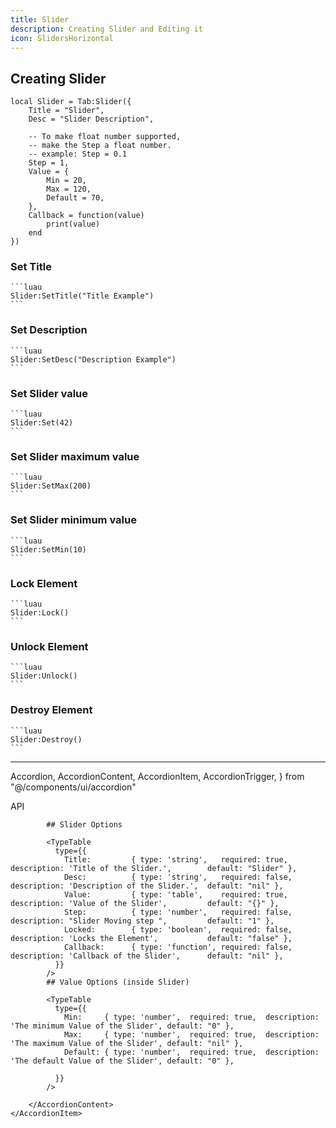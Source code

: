 ```yaml
---
title: Slider
description: Creating Slider and Editing it
icon: SlidersHorizontal
---
```



## Creating Slider 

```luau
local Slider = Tab:Slider({
    Title = "Slider",
    Desc = "Slider Description",
    
    -- To make float number supported, 
    -- make the Step a float number.
    -- example: Step = 0.1
    Step = 1,
    Value = {
        Min = 20,
        Max = 120,
        Default = 70,
    },
    Callback = function(value)
        print(value)
    end
})
```

### Set Title
    ```luau
    Slider:SetTitle("Title Example")
    ```

### Set Description
    ```luau
    Slider:SetDesc("Description Example")
    ```
    
### Set Slider value
    ```luau
    Slider:Set(42)
    ```
    
### Set Slider maximum value
    ```luau
    Slider:SetMax(200)
    ```
    
### Set Slider minimum value
    ```luau
    Slider:SetMin(10)
    ```

### Lock Element
    ```luau
    Slider:Lock()
    ```

### Unlock Element
    ```luau
    Slider:Unlock()
    ```

### Destroy Element
    ```luau
    Slider:Destroy()
    ```

<hr/>


  Accordion,
  AccordionContent,
  AccordionItem,
  AccordionTrigger,
} from "@/components/ui/accordion"

<Accordion type="single"  collapsible>
    <AccordionItem value="item-1">
        <AccordionTrigger>API</AccordionTrigger>
        <AccordionContent>
            
            ## Slider Options
            
            <TypeTable
              type={{
                Title:         { type: 'string',   required: true,  description: 'Title of the Slider.',        default: "Slider" },
                Desc:          { type: 'string',   required: false, description: 'Description of the Slider.',  default: "nil" },
                Value:         { type: 'table',    required: true,  description: 'Value of the Slider',         default: "{}" },
                Step:          { type: 'number',   required: false, description: "Slider Moving step ",         default: "1" },
                Locked:        { type: 'boolean',  required: false, description: 'Locks the Element',           default: "false" },
                Callback:      { type: 'function', required: false, description: 'Callback of the Slider',      default: "nil" },
              }}
            />
            ## Value Options (inside Slider)
            
            <TypeTable
              type={{
                Min:     { type: 'number',  required: true,  description: 'The minimum Value of the Slider', default: "0" },
                Max:     { type: 'number',  required: true,  description: 'The maximum Value of the Slider', default: "nil" },
                Default: { type: 'number',  required: true,  description: 'The default Value of the Slider', default: "0" },
                
              }}
            />
            
        </AccordionContent>
    </AccordionItem>
</Accordion>
